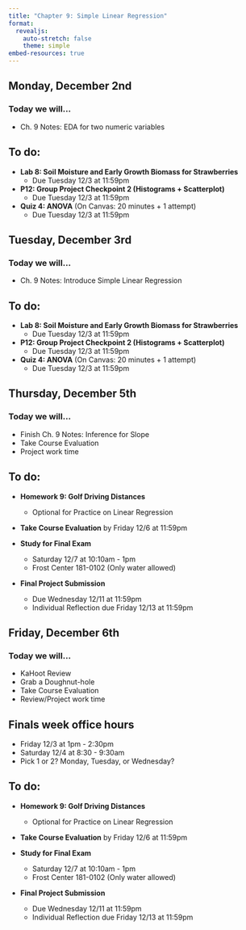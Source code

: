 ```yaml
---
title: "Chapter 9: Simple Linear Regression"
format: 
  revealjs:
    auto-stretch: false
    theme: simple
embed-resources: true
---
```


## Monday, December 2nd
### Today we will...

+ Ch. 9 Notes: EDA for two numeric variables

## To do:
  
+ **Lab 8: Soil Moisture and Early Growth Biomass for Strawberries**
  + Due Tuesday 12/3 at 11:59pm
  
+ **P12: Group Project Checkpoint 2 (Histograms + Scatterplot)**
  + Due Tuesday 12/3 at 11:59pm
  
+ **Quiz 4: ANOVA** (On Canvas: 20 minutes + 1 attempt)
  + Due Tuesday 12/3 at 11:59pm

## Tuesday, December 3rd
### Today we will...

+ Ch. 9 Notes: Introduce Simple Linear Regression

## To do:

+ **Lab 8: Soil Moisture and Early Growth Biomass for Strawberries**
  + Due Tuesday 12/3 at 11:59pm
  
+ **P12: Group Project Checkpoint 2 (Histograms + Scatterplot)**
  + Due Tuesday 12/3 at 11:59pm
  
+ **Quiz 4: ANOVA** (On Canvas: 20 minutes + 1 attempt)
  + Due Tuesday 12/3 at 11:59pm

## Thursday, December 5th
### Today we will...

+ Finish Ch. 9 Notes: Inference for Slope
+ Take Course Evaluation
+ Project work time

## To do:

+ **Homework 9: Golf Driving Distances**
  + Optional for Practice on Linear Regression

+ **Take Course Evaluation** by Friday 12/6 at 11:59pm

+ **Study for Final Exam**
  + Saturday 12/7 at 10:10am - 1pm
  + Frost Center 181-0102 (Only water allowed)

+ **Final Project Submission**
  + Due Wednesday 12/11 at 11:59pm
  + Individual Reflection due Friday 12/13 at 11:59pm

## Friday, December 6th
### Today we will...

+ KaHoot Review
+ Grab a Doughnut-hole
+ Take Course Evaluation
+ Review/Project work time

## Finals week office hours

+ Friday 12/3 at 1pm - 2:30pm
+ Saturday 12/4 at 8:30 - 9:30am
+ Pick 1 or 2? Monday, Tuesday, or Wednesday?
  
## To do:

+ **Homework 9: Golf Driving Distances**
  + Optional for Practice on Linear Regression

+ **Take Course Evaluation** by Friday 12/6 at 11:59pm

+ **Study for Final Exam**
  + Saturday 12/7 at 10:10am - 1pm
  + Frost Center 181-0102 (Only water allowed)

+ **Final Project Submission**
  + Due Wednesday 12/11 at 11:59pm
  + Individual Reflection due Friday 12/13 at 11:59pm

